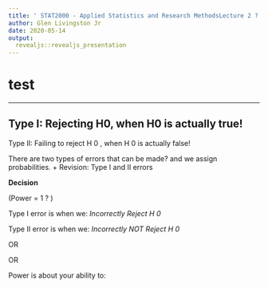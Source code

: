 ```yaml
---
title: ' STAT2000 - Applied Statistics and Research MethodsLecture 2 ? 2020 '
author: Glen Livingston Jr
date: 2020-05-14
output:
  revealjs::revealjs_presentation
---
```


# test

---
##  Type I: Rejecting H0, when H0 is actually true! 


Type II: Failing to reject H 0 , when H 0 is actually false!

There are two types of errors that can be made? and we assign probabilities.
+ Revision: Type I and II errors

**Decision**

(Power = 1 ? )

Type I error is when we: *Incorrectly Reject H* *0*

Type II error is when we: *Incorrectly NOT Reject H* *0*

OR

OR

Power is about your ability to:


